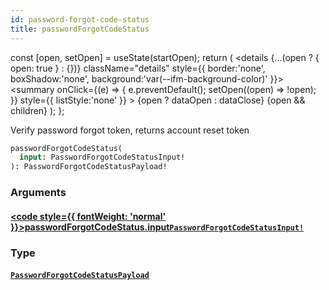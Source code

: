 ```yaml
---
id: password-forgot-code-status
title: passwordForgotCodeStatus
---
```









  const [open, setOpen] = useState(startOpen);
  return (
    <details {...(open ? { open: true } : {})} className="details" style={{ border:'none', boxShadow:'none', background:'var(--ifm-background-color)' }}>
      <summary
        onClick={(e) => {
          e.preventDefault();
          setOpen((open) => !open);
        }}
        style={{ listStyle:'none' }}
      >
      {open ? dataOpen : dataClose}
      </summary>
      {open && children}
    </details>
  );
};








Verify password forgot token, returns account reset token


```graphql
passwordForgotCodeStatus(
  input: PasswordForgotCodeStatusInput!
): PasswordForgotCodeStatusPayload!
```




### Arguments

#### [<code style={{ fontWeight: 'normal' }}>passwordForgotCodeStatus.<b>input</b></code>](#)<Bullet />[`PasswordForgotCodeStatusInput!`](/gql-api/types/inputs/password-forgot-code-status-input) <Badge class="badge badge--secondary" text="non-null"/> <Badge class="badge badge--secondary" text="input"/> 
> 
> 
> 
> 

### Type

#### [`PasswordForgotCodeStatusPayload`](/gql-api/types/objects/password-forgot-code-status-payload) <Badge class="badge badge--secondary" text="object"/> 
> 
> 
> 
> 





